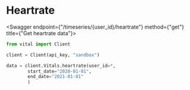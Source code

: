 
# Heartrate

<Swagger endpoint={"/timeseries/{user_id}/heartrate"} method={"get"} title={"Get heartrate data"}>

```python
from vital import Client

client = Client(api_key, "sandbox")

data = client.Vitals.heartrate(user_id=*,
        start_date="2020-01-01",
        end_date="2021-01-01"
        )
```

</Swagger>
